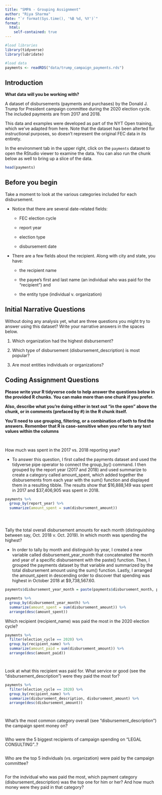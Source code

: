 ```yaml
---
title: "SMPA - Grouping Assignment"
author: "Riya Sharma"
date: "`r format(Sys.time(), '%B %d, %Y')`"
format:
  html:
    self-contained: true
---
```


```r

#load libraries
library(tidyverse)
library(lubridate)

#load data
payments <- readRDS("data/trump_campaign_payments.rds")

```

## Introduction

**What data will you be working with?**

A dataset of disbursements (payments and purchases) by the Donald J. Trump for President campaign committee during the 2020 election cycle. The included payments are from 2017 and 2018.

This data and examples were developed as part of the NYT Open training, which we've adapted from here. Note that the dataset has been alterted for instructional purposes, so doesn't represent the original FEC data in its entirety.

In the environment tab in the upper right, click on the `payments` dataset to open the RStudio viewer to examine the data. You can also run the chunk below as well to bring up a slice of the data.

```r

head(payments)


```

## Before you begin

Take a moment to look at the various categories included for each disbursement.

-   Notice that there are several date-related fields:

    -   FEC election cycle

    -   report year

    -   election type

    -   disbursement date

-   There are a few fields about the recipient. Along with city and state, you have:

    -   the recipient name

    -   the payee's first and last name (an individual who was paid for the "recipient") and

    -   the entity type (individual v. organization)

## Initial Narrative Questions

Without doing any analysis yet, what are three questions you might try to answer using this dataset? Write your narrative answers in the spaces below.

1.  Which organization had the highest disbursement?

2.  Which type of disbursement (disbursement_description) is most popular?

3.  Are most entities individuals or organizations?

## Coding Assignment Questions

**Please write your R tidyverse code to help answer the questions below in the provided R chunks. You can make more than one chunk if you prefer.**

**Also, describe what you're doing either in text out "in the open" above the chunk, or in comments (prefaced by #) in the R chunk itself.**

**You'll need to use grouping, filtering, or a combination of both to find the answers. Remember that R is case-sensitive when you refer to any text values within the columns**

<br>

How much was spent in the 2017 vs. 2018 reporting year?

-   To answer this question, I first called the payments dataset and used the tidyverse pipe operator to connect the group_by() command. I then grouped by the report year (2017 and 2018) and used summarize to create a category called amount_spent, which added together the disbursements from each year with the sum() function and displayed them in a resulting tibble. The results show that $16,888,149	was spent in 2017 and $37,406,905	was spent in 2018.

```r

payments %>%
  group_by(report_year) %>%
  summarize(amount_spent = sum(disbursement_amount))





```

Tally the total overall disbursement amounts for each month (distinguishing between say, Oct. 2018 v. Oct. 2019). In which month was spending the highest?

- In order to tally by month and distinguish by year, I created a new variable called disbursement_year_month that concatenated the month and year of a specific disbursement with the paste() function. Then, I grouped the payments dataset by that variable and summarized by the total disbursement amount using the sum() function. Lastly, I arranged the amount_spent in descending order to discover that spending was highest in October 2018 at $9,738,567.60. 

```r

payments$disbursement_year_month = paste(payments$disbursement_month, payments$disbursement_year, sep = " ")

payments %>%
  group_by(disbursement_year_month) %>%
  summarize(amount_spent = sum(disbursement_amount)) %>%
  arrange(desc(amount_spent))

```

Which recipient (recipient_name) was paid the most in the 2020 election cycle?

```r

payments %>%
  filter(election_cycle == 2020) %>%
  group_by(recipient_name) %>%
  summarize(amount_paid = sum(disbursement_amount)) %>%
  arrange(desc(amount_paid))




```

Look at what this recipient was paid for. What service or good (see the "disbursement_description") were they paid the most for?

```r

payments %>%
  filter(election_cycle == 2020) %>%
  group_by(recipient_name) %>%
  summarize(disbursement_description, disbursement_amount) %>%
  arrange(desc(disbursement_amount))




```

What's the most common category overall (see "disbursement_description") the campaign spent money on?

```r






```

Who were the 5 biggest recipients of campaign spending on "LEGAL CONSULTING"..?

```r







```

Who are the top 5 individuals (vs. organization) were paid by the campaign committee?

```r







```

For the indvidual who was paid the most, which payment category (disbursement_description) was the top one for him or her? And how much money were they paid in that category?

```r







```
